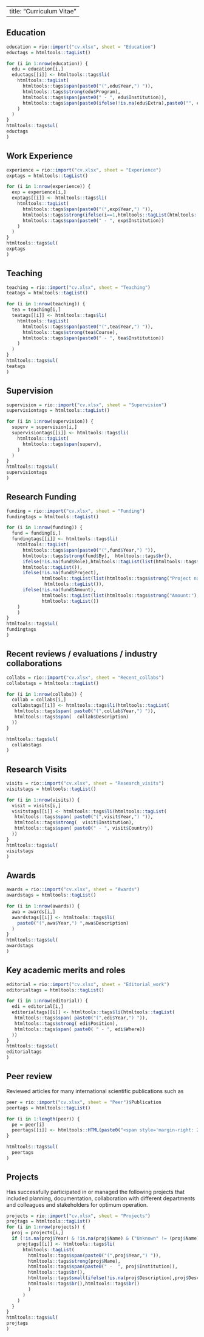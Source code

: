 
---
title: "Curriculum Vitae"
---



## Education

 

```r
education = rio::import("cv.xlsx", sheet = "Education")
eductags = htmltools::tagList()

for (i in 1:nrow(education)) {
  edu = education[i,]
  eductags[[i]] <- htmltools::tags$li(
    htmltools::tagList(
      htmltools::tags$span(paste0("(",edu$Year,") ")),
      htmltools::tags$strong(edu$Program), 
      htmltools::tags$span(paste0(" - ", edu$Institution)),
      htmltools::tags$span(paste0(ifelse(!is.na(edu$Extra),paste0("", edu$Extra),"")))
    )
  )
}
htmltools::tags$ul(
eductags
)
```



 
## Work Experience


```r
experience = rio::import("cv.xlsx", sheet = "Experience")
exptags = htmltools::tagList()

for (i in 1:nrow(experience)) {
  exp = experience[i,]
  exptags[[i]] <- htmltools::tags$li(
    htmltools::tagList(
      htmltools::tags$span(paste0("(",exp$Year,") ")),
      htmltools::tags$strong(ifelse(i==1,htmltools::tagList(htmltools::tags$u(exp$Position)),exp$Position)), 
      htmltools::tags$span(paste0(" - ", exp$Institution)) 
    )
  )
}
htmltools::tags$ul(
exptags
)
```

## Teaching

```r
teaching = rio::import("cv.xlsx", sheet = "Teaching")
teatags = htmltools::tagList()

for (i in 1:nrow(teaching)) {
  tea = teaching[i,]
  teatags[[i]] <- htmltools::tags$li(
    htmltools::tagList(
      htmltools::tags$span(paste0("(",tea$Year,") ")),
      htmltools::tags$strong(tea$Course), 
      htmltools::tags$span(paste0(" - ", tea$Institution)) 
    )
  )
}
htmltools::tags$ul(
teatags
)
```

## Supervision


```r
supervision = rio::import("cv.xlsx", sheet = "Supervision")
supervisiontags = htmltools::tagList()

for (i in 1:nrow(supervision)) {
  superv = supervision[i,]
  supervisiontags[[i]] <- htmltools::tags$li(
    htmltools::tagList(
      htmltools::tags$span(superv), 
    )
  )
}
htmltools::tags$ul(
supervisiontags
)
```

## Research Funding

```r
funding = rio::import("cv.xlsx", sheet = "Funding")
fundingtags = htmltools::tagList()

for (i in 1:nrow(funding)) {
  fund = funding[i,]
  fundingtags[[i]] <- htmltools::tags$li(
    htmltools::tagList(
      htmltools::tags$span(paste0("(",fund$Year,") ")), 
      htmltools::tags$strong(fund$By),  htmltools::tags$br(),
      ifelse(!is.na(fund$Role),htmltools::tagList(list(htmltools::tags$strong("Role:"), htmltools::tags$span(fund$Role),  htmltools::tags$br())),
      htmltools::tagList()),
      ifelse(!is.na(fund$Project),
             htmltools::tagList(list(htmltools::tags$strong("Project name:"), htmltools::tags$span(fund$Project),  htmltools::tags$br())),
              htmltools::tagList()),
      ifelse(!is.na(fund$Amount),
             htmltools::tagList(list(htmltools::tags$strong("Amount:"), htmltools::tags$span(fund$Amount),  htmltools::tags$br())),
             htmltools::tagList())
    )
    )
}
htmltools::tags$ul(
fundingtags
)
```



## Recent reviews / evaluations / industry collaborations
```r
collabs = rio::import("cv.xlsx", sheet = "Recent_collabs")
collabstags = htmltools::tagList()

for (i in 1:nrow(collabs)) {
  collab = collabs[i,]
  collabstags[[i]] <- htmltools::tags$li(htmltools::tagList(
   htmltools::tags$span( paste0("(",collab$Year,") ")),
   htmltools::tags$span(  collab$Description)
  ))
}

htmltools::tags$ul(
  collabstags
)
```

## Research Visits
```r
visits = rio::import("cv.xlsx", sheet = "Research_visits")
visitstags = htmltools::tagList()

for (i in 1:nrow(visits)) {
  visit = visits[i,]
  visitstags[[i]] <- htmltools::tags$li(htmltools::tagList(
   htmltools::tags$span( paste0("(",visit$Year,") ")),
   htmltools::tags$strong(  visit$Institution), 
   htmltools::tags$span( paste0(" - ", visit$Country))
  ))
}
htmltools::tags$ul(
visitstags
)
```

## Awards

```r
awards = rio::import("cv.xlsx", sheet = "Awards")
awardstags = htmltools::tagList()

for (i in 1:nrow(awards)) {
  awa = awards[i,]
  awardstags[[i]] <- htmltools::tags$li(
    paste0("(",awa$Year,") ",awa$Description)
  )
}
htmltools::tags$ul(
awardstags
)
```

## Key academic merits and roles

```r
editorial = rio::import("cv.xlsx", sheet = "Editorial_work")
editorialtags = htmltools::tagList()

for (i in 1:nrow(editorial)) {
  edi = editorial[i,]
  editorialtags[[i]] <- htmltools::tags$li(htmltools::tagList(
   htmltools::tags$span( paste0("(",edi$Year,") ")),
   htmltools::tags$strong( edi$Position),
   htmltools::tags$span( paste0( " - ", edi$Where))
  ))
}
htmltools::tags$ul(
editorialtags
)
```



## Peer review
Reviewed articles for many international scientific publications such as 
```r
peer = rio::import("cv.xlsx", sheet = "Peer")$Publication
peertags = htmltools::tagList()

for (i in 1:length(peer)) {
  pe = peer[i]
  peertags[[i]] <- htmltools::HTML(paste0("<span style='margin-right: 2px;' class='badge rounded-pill bg-light'>",peer[i],"</span>"))
}

htmltools::tags$ul(
  peertags
)
```
## Projects

Has successfully participated in or managed the following projects that included planning, documentation, collaboration with different departments and colleagues and stakeholders for optimum operation.


```r
projects = rio::import("cv.xlsx", sheet = "Projects")
projtags = htmltools::tagList()
for (i in 1:nrow(projects)) {
  proj = projects[i,]
  if (!is.na(proj$Year) & !is.na(proj$Name) & ("Unknown" != (proj$Name))){
    projtags[[i]] <- htmltools::tags$li(
      htmltools::tagList(
        htmltools::tags$span(paste0("(",proj$Year,") ")),
        htmltools::tags$strong(proj$Name), 
        htmltools::tags$span(paste0(" -  ", proj$Institution)), 
        htmltools::tags$br(),
        htmltools::tags$small(ifelse(!is.na(proj$Description),proj$Description,""),
        htmltools::tags$br(),htmltools::tags$br()
        )
      )
    )
  }
}
htmltools::tags$ul(
projtags
)
```

 
 
 

 
 

